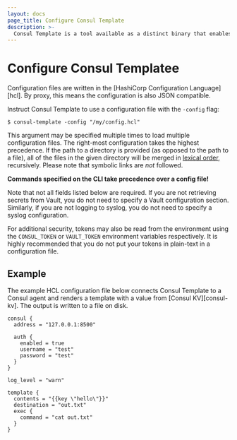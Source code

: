 ```yaml
---
layout: docs
page_title: Configure Consul Template
description: >-
  Consul Template is a tool available as a distinct binary that enables dynamic application configuration and secrets rotation for Consul deployments based on Go templates.
---
```


# Configure Consul Templatee

Configuration files are written in the [HashiCorp Configuration Language][hcl].
By proxy, this means the configuration is also JSON compatible.

Instruct Consul Template to use a configuration file with the `-config` flag:

```shell
$ consul-template -config "/my/config.hcl"
```

This argument may be specified multiple times to load multiple configuration
files. The right-most configuration takes the highest precedence. If the path to
a directory is provided (as opposed to the path to a file), all of the files in
the given directory will be merged in
[lexical order](http://golang.org/pkg/path/filepath/#Walk), recursively. Please
note that symbolic links are _not_ followed.

**Commands specified on the CLI take precedence over a config file!**

Note that not all fields listed below are required. If you are not retrieving
secrets from Vault, you do not need to specify a Vault configuration section.
Similarly, if you are not logging to syslog, you do not need to specify a
syslog configuration.

For additional security, tokens may also be read from the environment using the
`CONSUL_TOKEN` or `VAULT_TOKEN` environment variables respectively. It is highly
recommended that you do not put your tokens in plain-text in a configuration
file.

## Example

The example HCL configuration file below connects Consul Template to a Consul
agent and renders a template with a value from [Consul KV][consul-kv]. The
output is written to a file on disk.

```hcl
consul {
  address = "127.0.0.1:8500"

  auth {
    enabled = true
    username = "test"
    password = "test"
  }
}

log_level = "warn"

template {
  contents = "{{key \"hello\"}}"
  destination = "out.txt"
  exec {
    command = "cat out.txt"
  }
}
```